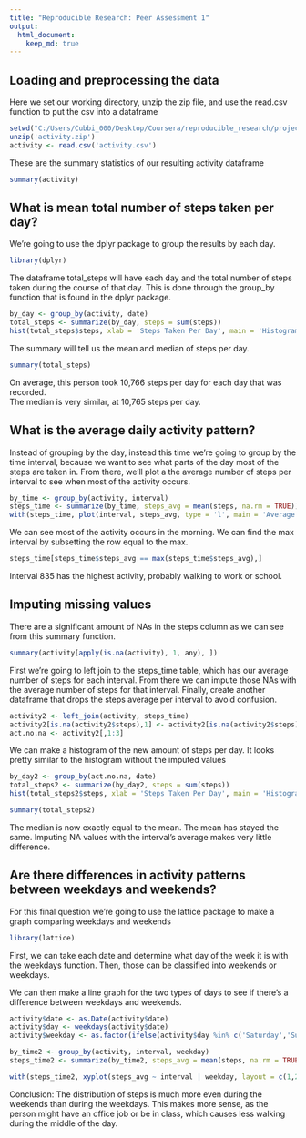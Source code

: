 ```yaml
---
title: "Reproducible Research: Peer Assessment 1"
output: 
  html_document:
    keep_md: true
---
```



## Loading and preprocessing the data

Here we set our working directory, unzip the zip file, and use the read.csv function to put the csv into a dataframe


```r
setwd("C:/Users/Cubbi_000/Desktop/Coursera/reproducible_research/project1/RepData_PeerAssessment1")
unzip('activity.zip')
activity <- read.csv('activity.csv')
```
  

These are the summary statistics of our resulting activity dataframe  

  
```r
summary(activity)
```


## What is mean total number of steps taken per day?


We're going to use the dplyr package to group the results by each day.


```r
library(dplyr)
```


The dataframe total_steps will have each day and the total number of steps taken during the course of that day. 
This is done through the group_by function that is found in the dplyr package.


```r
by_day <- group_by(activity, date)
total_steps <- summarize(by_day, steps = sum(steps))
hist(total_steps$steps, xlab = 'Steps Taken Per Day', main = 'Histogram of Steps Per Day')

```  


The summary will tell us the mean and median of steps per day.


```r
summary(total_steps)
```


On average, this person took 10,766 steps per day for each day that was recorded.   
The median is very similar, at 10,765 steps per day.


## What is the average daily activity pattern?

Instead of grouping by the day, instead this time we're going to group by the time interval, 
because we want to see what parts of the day most of the steps are taken in.
From there, we'll plot a the average number of steps per interval to see when most of the activity occurs.

```r
by_time <- group_by(activity, interval)
steps_time <- summarize(by_time, steps_avg = mean(steps, na.rm = TRUE))
with(steps_time, plot(interval, steps_avg, type = 'l', main = 'Average Steps Taken for Each Interval'))
```

We can see most of the activity occurs in the morning.
We can find the max interval by subsetting the row equal to the max.

```r
steps_time[steps_time$steps_avg == max(steps_time$steps_avg),]
```

Interval 835 has the highest activity, probably walking to work or school.

## Imputing missing values

There are a significant amount of NAs in the steps column as we can see from this summary function.

```r
summary(activity[apply(is.na(activity), 1, any), ])
```

First we're going to left join to the steps_time table, which has our average number of steps for each interval.
From there we can impute those NAs with the average number of steps for that interval.
Finally, create another dataframe that drops the steps average per interval to avoid confusion.

```r
activity2 <- left_join(activity, steps_time)
activity2[is.na(activity2$steps),1] <- activity2[is.na(activity2$steps),4]
act.no.na <- activity2[,1:3]
```

We can make a histogram of the new amount of steps per day. 
It looks pretty similar to the histogram without the imputed values

```r
by_day2 <- group_by(act.no.na, date)
total_steps2 <- summarize(by_day2, steps = sum(steps))
hist(total_steps2$steps, xlab = 'Steps Taken Per Day', main = 'Histogram of Steps Per Day, NAs Removed')
```  

```r
summary(total_steps2)
```

The median is now exactly equal to the mean. The mean has stayed the same.
Imputing NA values with the interval's average makes very little difference.

## Are there differences in activity patterns between weekdays and weekends?

For this final question we're going to use the lattice package to make a graph comparing weekdays and weekends

```r
library(lattice)
```

First, we can take each date and determine what day of the week it is with the weekdays function.
Then, those can be classified into weekends or weekdays.

We can then make a line graph for the two types of days to see if there's a difference between weekdays and weekends.


```r
activity$date <- as.Date(activity$date)
activity$day <- weekdays(activity$date)
activity$weekday <- as.factor(ifelse(activity$day %in% c('Saturday','Sunday'), 'Weekend', 'Weekday'))

by_time2 <- group_by(activity, interval, weekday)
steps_time2 <- summarize(by_time2, steps_avg = mean(steps, na.rm = TRUE))

with(steps_time2, xyplot(steps_avg ~ interval | weekday, layout = c(1,2), type = 'l'))
```


Conclusion: The distribution of steps is much more even during the weekends than during the weekdays.
This makes more sense, as the person might have an office job or be in class, which causes less walking during the middle of the day.





